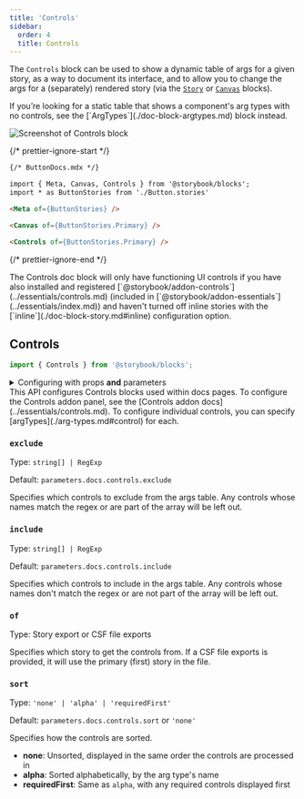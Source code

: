 ```yaml
---
title: 'Controls'
sidebar:
  order: 4
  title: Controls
---
```


<YouTubeCallout id="uAA1JvLcl-w" title="Avoid Documentation Nightmares with Storybook's Controls Doc Block" params="start=240" />

The `Controls` block can be used to show a dynamic table of args for a given story, as a way to document its interface, and to allow you to change the args for a (separately) rendered story (via the [`Story`](./doc-block-story.md) or [`Canvas`](./doc-block-canvas.md) blocks).

<Callout variant="info" icon="💡">
  If you’re looking for a static table that shows a component's arg types with no controls, see the [`ArgTypes`](./doc-block-argtypes.md) block instead.
</Callout>

![Screenshot of Controls block](../_assets/doc-blocks/doc-block-controls.png)

{/* prettier-ignore-start */}

```md
{/* ButtonDocs.mdx */}

import { Meta, Canvas, Controls } from '@storybook/blocks';
import * as ButtonStories from './Button.stories'

<Meta of={ButtonStories} />

<Canvas of={ButtonStories.Primary} />

<Controls of={ButtonStories.Primary} />
```

{/* prettier-ignore-end */}

<Callout variant="warning">
  The Controls doc block will only have functioning UI controls if you have also installed and registered [`@storybook/addon-controls`](../essentials/controls.md) (included in [`@storybook/addon-essentials`](../essentials/index.md)) and haven't turned off inline stories with the [`inline`](./doc-block-story.md#inline) configuration option.
</Callout>

## Controls

```js
import { Controls } from '@storybook/blocks';
```

<details>
  <summary>Configuring with props <strong>and</strong> parameters</summary>

  ℹ️ Like most blocks, the `Controls` block is configured with props in MDX. Many of those props derive their default value from a corresponding [parameter](../writing-stories/parameters.md) in the block's namespace, `parameters.docs.controls`.

  The following `exclude` configurations are equivalent:

  {/* prettier-ignore-start */}

  <CodeSnippets path="api-doc-block-controls-parameter.md" />

  {/* prettier-ignore-end */}

  {/* prettier-ignore-start */}

  ```md
  {/* ButtonDocs.mdx */}

  <Controls of={ButtonStories} exclude={['style']} />
  ```

  {/* prettier-ignore-end */}

  The example above applied the parameter at the [component](../writing-stories/parameters.md#component-parameters) (or meta) level, but it could also be applied at the [project](../writing-stories/parameters.md#global-parameters) or [story](../writing-stories/parameters.md#story-parameters) level.
</details>

<Callout variant="info" icon="💡">
  This API configures Controls blocks used within docs pages. To configure the Controls addon panel, see the [Controls addon docs](../essentials/controls.md). To configure individual controls, you can specify [argTypes](./arg-types.md#control) for each.
</Callout>

### `exclude`

Type: `string[] | RegExp`

Default: `parameters.docs.controls.exclude`

Specifies which controls to exclude from the args table. Any controls whose names match the regex or are part of the array will be left out.

### `include`

Type: `string[] | RegExp`

Default: `parameters.docs.controls.include`

Specifies which controls to include in the args table. Any controls whose names don't match the regex or are not part of the array will be left out.

### `of`

Type: Story export or CSF file exports

Specifies which story to get the controls from. If a CSF file exports is provided, it will use the primary (first) story in the file.

### `sort`

Type: `'none' | 'alpha' | 'requiredFirst'`

Default: `parameters.docs.controls.sort` or `'none'`

Specifies how the controls are sorted.

* **none**: Unsorted, displayed in the same order the controls are processed in
* **alpha**: Sorted alphabetically, by the arg type's name
* **requiredFirst**: Same as `alpha`, with any required controls displayed first
